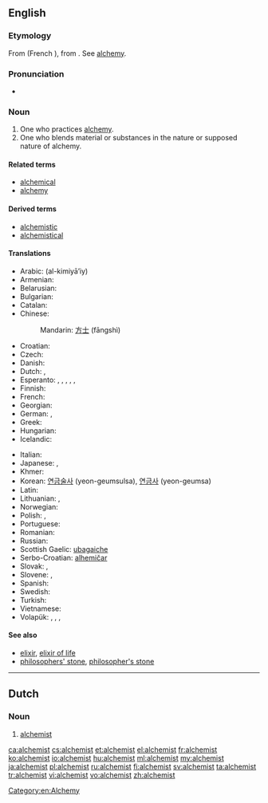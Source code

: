 ==English==

===Etymology===
From {{etyl|fro}} {{term|alquemiste|lang=fro}} (French {{term|alchimiste|lang=fr}}), from {{etyl|ML.}} {{term|alchimista|lang=la}}. See [[alchemy]].

===Pronunciation===
* {{audio|en-us-alchemist.ogg|Audio (US)}}

===Noun===
{{en-noun}}

# One who practices [[alchemy]].
# One who blends material or substances in the nature or supposed nature of alchemy.

====Related terms====
* [[alchemical]]
* [[alchemy]]

====Derived terms====
* [[alchemistic]]
* [[alchemistical]]

====Translations====
{{trans-top|one who practices alchemy}}
* Arabic: {{Arab|[[الكيميائي]]}} (al-kimiyā’iy) {{m}}
* Armenian: {{t-|hy|ալքիմիկոս|tr=alk’imikos}}
* Belarusian: {{t|be|альхімік|m|xs=Belarusian}}
* Bulgarian: {{t-|bg|алхимик|m|tr=alhimík}}
* Catalan: {{t-|ca|alquimista|m|f}}
* Chinese:
*: Mandarin: [[方士]] (fāngshì)
* Croatian: {{t-|hr|alkemičar|m}}
* Czech: {{t-|cs|alchymista|m}}
* Danish: {{t-|da|alkymist|c}}
* Dutch: {{t-|nl|alchemist|c}}, {{t-|nl|alchimist|c}}
* Esperanto: {{qualifier|♂♀}} {{t-|eo|alkemiisto}}, {{qualifier|explicitly ♂}} {{t-|eo|viralkemiisto}}, {{qualifier|explicitly ♀}} {{t-|eo|alkemiistino}}, {{qualifier|♂♀}} {{t-|eo|alĥemiisto}}, {{qualifier|explicitly ♂}} {{t-|eo|viralĥemiisto}}, {{qualifier|explicitly ♀}} {{t-|eo|alĥemiistino}}
* Finnish: {{t+|fi|alkemisti}}
* French: {{t+|fr|alchimiste|m|f}}
* Georgian: {{t|ka|ალქიმიკოსი|tr=alk'imikosi|sc=Geor|xs=Georgian}}
* German: {{t+|de|Alchemist|m}}, {{t+|de|Alchemistin|f}}
* Greek: {{t+|el|αλχημιστής|m}}
* Hungarian: {{t+|hu|alkimista}}
* Icelandic: {{t-|is|gullgerðarmaður|m}}
{{trans-mid}}
* Italian: {{t-|it|alchimista|m|f}}
* Japanese: {{t-|ja|錬金術師|tr=れんきんじゅつし, renkinjutsushi}}, {{t|ja|アルケミスト|tr=arukemisuto}}
* Khmer: {{t|km|រសវិទូ|tr=ros vi tu|sc=Khmr}}
* Korean: [[연금술사 ]] (yeon-geumsulsa), [[연금사]] (yeon-geumsa)
* Latin: {{t|la|alchemista|f}}
* Lithuanian: {{t|lt|alchemikas|xs=Lithuanian}} {{g|lt}}, {{t|lt|alchemikas|m|xs=Lithuanian}}
* Norwegian: {{t+|no|alkymist|c}}
* Polish: {{t|fa|کیمیاگر|tr=kimiâgar}}, {{t|pl|alchemik|m}}
* Portuguese: {{t+|pt|alquimista|m}}
* Romanian: {{t|ro|alchimist|m}}
* Russian: {{t+|ru|алхимик|m|tr=alxímik}}
* Scottish Gaelic: [[ubagaiche]] {{m}}
* Serbo-Croatian: [[alhemičar]] {{m}}
* Slovak: {{t-|sk|alchymista|m}}, {{t|sk|alchymistka|f}}
* Slovene: {{t|sl|alkimist|m}}, {{t|sl|alkimistka|f}}
* Spanish: {{t+|es|alquimista|m}}
* Swedish: {{t+|sv|alkemist|c}}
* Turkish: {{t+|tr|simyacı}}
* Vietnamese: {{t|vi|nhà giả kim|xs=Vietnamese}}
* Volapük: {{qualifier|♂♀}} {{t+|vo|lalkiman}}, {{qualifier|♂}} {{t-|vo|hilalkiman}}, {{qualifier|♀}} {{t-|vo|jilalkiman}}, {{qualifier|obsolete}} {{t-|vo|lukiemel}}
{{trans-bottom}}

====See also====
* [[elixir]], [[elixir of life]]
* [[philosophers' stone]], [[philosopher's stone]]

[[Category:en:Alchemy]]

----

==Dutch==

===Noun===
{{nl-noun|m|alchemisten|alchemistje}}

# [[#English|alchemist]]

[[ca:alchemist]]
[[cs:alchemist]]
[[et:alchemist]]
[[el:alchemist]]
[[fr:alchemist]]
[[ko:alchemist]]
[[io:alchemist]]
[[hu:alchemist]]
[[ml:alchemist]]
[[my:alchemist]]
[[ja:alchemist]]
[[pl:alchemist]]
[[ru:alchemist]]
[[fi:alchemist]]
[[sv:alchemist]]
[[ta:alchemist]]
[[tr:alchemist]]
[[vi:alchemist]]
[[vo:alchemist]]
[[zh:alchemist]]